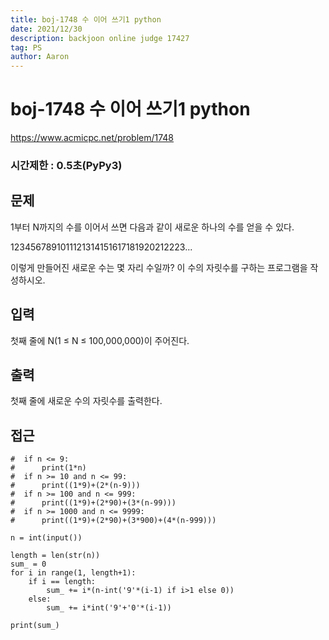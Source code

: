 ```yaml
---
title: boj-1748 수 이어 쓰기1 python
date: 2021/12/30
description: backjoon online judge 17427
tag: PS
author: Aaron
---
```


# boj-1748 수 이어 쓰기1 python

https://www.acmicpc.net/problem/1748

### 시간제한 : 0.5초(PyPy3)

## 문제
1부터 N까지의 수를 이어서 쓰면 다음과 같이 새로운 하나의 수를 얻을 수 있다.

1234567891011121314151617181920212223...

이렇게 만들어진 새로운 수는 몇 자리 수일까? 이 수의 자릿수를 구하는 프로그램을 작성하시오.

## 입력
첫째 줄에 N(1 ≤ N ≤ 100,000,000)이 주어진다.

## 출력
첫째 줄에 새로운 수의 자릿수를 출력한다.

## 접근

```
#  if n <= 9:
#      print(1*n)
#  if n >= 10 and n <= 99:
#      print((1*9)+(2*(n-9)))
#  if n >= 100 and n <= 999:
#      print((1*9)+(2*90)+(3*(n-99)))
#  if n >= 1000 and n <= 9999:
#      print((1*9)+(2*90)+(3*900)+(4*(n-999)))
```

```
n = int(input())

length = len(str(n))
sum_ = 0
for i in range(1, length+1):
    if i == length:
        sum_ += i*(n-int('9'*(i-1) if i>1 else 0))
    else:
        sum_ += i*int('9'+'0'*(i-1))

print(sum_)
```
